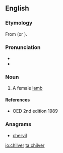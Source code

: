 ==English==

===Etymology===
From {{etyl|ang|en}} {{term|cilfor|lang=ang}} (or {{term|ceolfor|lang=ang}}).

===Pronunciation===
* {{IPA|/ˈtʃɪlvɚ/|lang=en}}
* {{rhymes|ɪlvə(r)|lang=en}}

===Noun===
{{en-noun}}

# A female [[lamb]]

====References====
* OED 2nd edition 1989

===Anagrams===
* [[chervil#English|chervil]]

[[io:chilver]]
[[ta:chilver]]